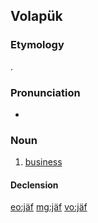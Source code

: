 ==Volapük==

===Etymology===
{{borrowing|de|Geschäft||business|lang=vo}}.

===Pronunciation===
* {{IPA|/ʃɛf/|lang=vo}}

===Noun===
{{vo-noun}}

# [[business]]

====Declension====
{{vo-decl-noun}}

[[eo:jäf]]
[[mg:jäf]]
[[vo:jäf]]